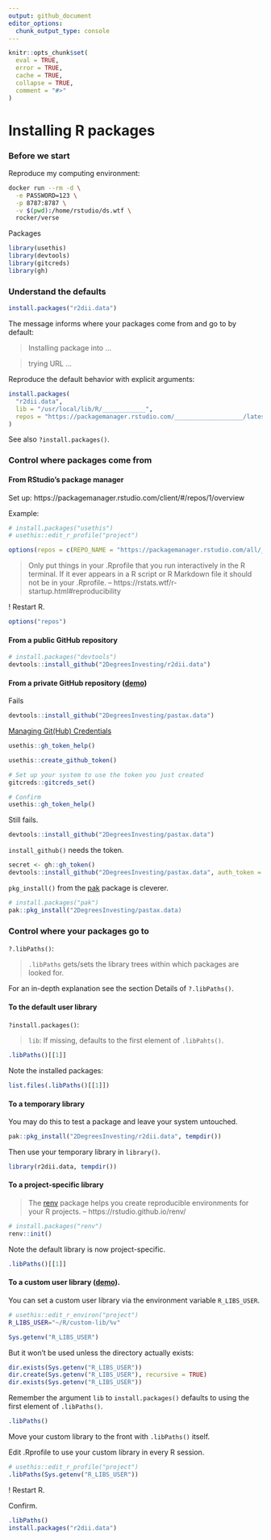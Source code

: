 ```yaml
---
output: github_document
editor_options: 
  chunk_output_type: console
---
```


```r
knitr::opts_chunk$set(
  eval = TRUE,
  error = TRUE,
  cache = TRUE,
  collapse = TRUE,
  comment = "#>"
)
```

# Installing R packages

### Before we start

Reproduce my computing environment:

```bash
docker run --rm -d \
  -e PASSWORD=123 \
  -p 8787:8787 \
  -v $(pwd):/home/rstudio/ds.wtf \
  rocker/verse
```

Packages

```r
library(usethis)
library(devtools)
library(gitcreds)
library(gh)
```

### Understand the defaults

```r
install.packages("r2dii.data")
```

The message informs where your packages come from and go to by default:

> Installing package into ...

> trying URL ...

Reproduce the default behavior with explicit arguments:

```r
install.packages(
  "r2dii.data", 
  lib = "/usr/local/lib/R/____________", 
  repos = "https://packagemanager.rstudio.com/___________________/latest"
)
```

See also `?install.packages()`.

### Control where packages come from

#### From RStudio's package manager

Set up: https://packagemanager.rstudio.com/client/#/repos/1/overview

Example:

```r
# install.packages("usethis")
# usethis::edit_r_profile("project")

options(repos = c(REPO_NAME = "https://packagemanager.rstudio.com/all/__linux__/focal/latest"))
```

> Only put things in your .Rprofile that you run interactively in the R
terminal. If it ever appears in a R script or R Markdown file it should not be
in your .Rprofile. -- https://rstats.wtf/r-startup.html#reproducibility

! Restart R.

```r
options("repos")
```

#### From a public GitHub repository

```r
# install.packages("devtools")
devtools::install_github("2DegreesInvesting/r2dii.data")
```

#### From a private GitHub repository ([demo](https://youtu.be/LvzljgPrsjg))

Fails

```r
devtools::install_github("2DegreesInvesting/pastax.data")
```

[Managing Git(Hub) Credentials](https://usethis.r-lib.org/articles/git-credentials.html)

```r
usethis::gh_token_help()

usethis::create_github_token()

# Set up your system to use the token you just created
gitcreds::gitcreds_set()

# Confirm
usethis::gh_token_help()
```

Still fails.

```r
devtools::install_github("2DegreesInvesting/pastax.data")
```

`install_github()` needs the token.

```r
secret <- gh::gh_token()
devtools::install_github("2DegreesInvesting/pastax.data", auth_token = secret)
```

`pkg_install()` from the [pak](https://pak.r-lib.org/) package is cleverer.

```r
# install.packages("pak")
pak::pkg_install("2DegreesInvesting/pastax.data)
```

### Control where your packages go to

`?.libPaths()`:

> `.libPaths` gets/sets the library trees within which packages are looked for.

For an in-depth explanation see the section Details of `?.libPaths()`.

#### To the default user library

`?install.packages()`:

> `lib`: If missing, defaults to the first element of `.libPahts()`.

```r
.libPaths()[[1]]
```

Note the installed packages:

```r
list.files(.libPaths()[[1]])
```

#### To a temporary library

You may do this to test a package and leave your system untouched.

```r
pak::pkg_install("2DegreesInvesting/r2dii.data", tempdir())
```

Then use your temporary library in `library()`.

```r
library(r2dii.data, tempdir())
```

#### To a project-specific library

> The [renv](https://rstudio.github.io/renv/) package helps you create
reproducible environments for your R projects. --
https://rstudio.github.io/renv/

```r
# install.packages("renv")
renv::init()    
```

Note the default library is now project-specific.

```r
.libPaths()[[1]]
```

#### To a custom user library ([demo](https://youtu.be/sbp5Q8niTho)).

You can set a custom user library via the environment variable `R_LIBS_USER`.

```bash
# usethis::edit_r_environ("project")
R_LIBS_USER="~/R/custom-lib/%v"
```

```r
Sys.getenv("R_LIBS_USER")
```

But it won't be used unless the directory actually exists:

```r
dir.exists(Sys.getenv("R_LIBS_USER"))
dir.create(Sys.getenv("R_LIBS_USER"), recursive = TRUE)
dir.exists(Sys.getenv("R_LIBS_USER"))
```

Remember the argument `lib` to `install.packages()` defaults to using the first
element of `.libPaths()`. 

```r
.libPaths()
```

Move your custom library to the front with `.libPaths()` itself. 

Edit .Rprofile to use your custom library in every R session.

```r
# usethis::edit_r_profile("project")
.libPaths(Sys.getenv("R_LIBS_USER"))
```

! Restart R.

Confirm.

```r
.libPaths()
install.packages("r2dii.data")
```
